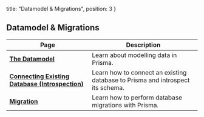   title: "Datamodel & Migrations",
  position: 3
}

## Datamodel & Migrations

| Page | Description |
| -- | --- |
| [**The Datamodel**](knul) | Learn about modelling data in Prisma. |
| [**Connecting Existing Database (Introspection)**](soi1) | Learn how to connect an existing database to Prisma and introspect its schema. |
| [**Migration**](asdf) | Learn how to perform database migrations with Prisma. |
